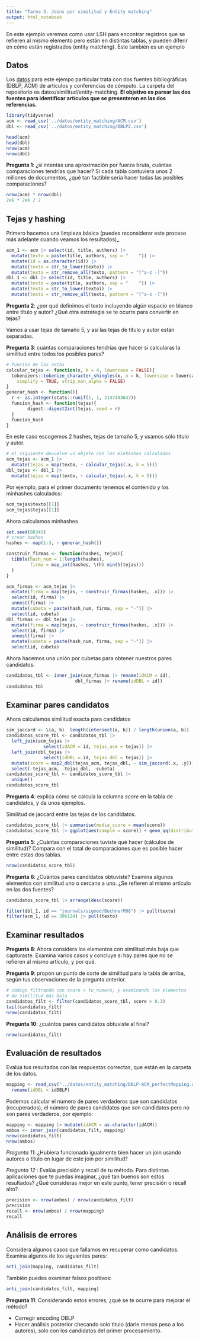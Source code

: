 ```yaml
---
title: "Tarea 3. Joins por similitud y Entity matching"
output: html_notebook
---
```



En este ejemplo veremos como usar LSH 
para encontrar registros
que se refieren al mismo elemento pero están en distintas tablas, 
y pueden diferir en cómo están registrados (entity matching). Este también
es un ejemplo

## Datos

Los [datos](https://dbs.uni-leipzig.de/de/research/projects/object_matching/fever/benchmark_datasets_for_entity_resolution) para este ejempo particular trata con dos fuentes bibliográficas (DBLP, ACM)
de artículos y conferencias de cómputo. La carpeta del repositorio
es datos/similitud/entity-matching. **El objetivo es parear las dos fuentes para
identificar artículos que se presenteron en las dos referencias.**


```r
library(tidyverse)
acm <- read_csv('../datos/entity_matching/ACM.csv')
dbl <- read_csv('../datos/entity_matching/DBLP2.csv')
```

```r
head(acm)
head(dbl)
nrow(acm)
nrow(dbl)
```

**Pregunta 1**: ¿si intentas una aproximación por fuerza bruta, cuántas comparaciones
tendrías que hacer? Si cada tabla contuviera unos 2 millones de documentos, ¿qué tan 
factible sería hacer todas las posibles comparaciones?

```r
nrow(acm) * nrow(dbl) 
2e6 * 2e6 / 2
```


## Tejas y hashing

Primero hacemos una limpieza básica (puedes reconsiderar este proceso
más adelante cuando veamos los resultados)_

```r
acm_1 <- acm |> select(id, title, authors) |> 
  mutate(texto = paste(title, authors, sep = "    ")) |> 
  mutate(id = as.character(id)) |> 
  mutate(texto = str_to_lower(texto)) |> 
  mutate(texto = str_remove_all(texto, pattern = "[^a-z -]"))
dbl_1 <- dbl |> select(id, title, authors) |> 
  mutate(texto = paste(title, authors, sep = "    ")) |> 
  mutate(texto = str_to_lower(texto)) |> 
  mutate(texto = str_remove_all(texto, pattern = "[^a-z -]"))
```

**Pregunta 2**: ¿por qué definimos el texto incluyendo algún espacio en blanco entre título y autor? ¿Qué otra estrategia se te ocurre para convertir en tejas?

Vamos a usar tejas de tamaño 5, y así las tejas de título y autor están separadas.

**Pregunta 3**: cuántas comparaciones tendrías que hacer si calcularas
la similitud entre todos los posibles pares?

```r
# función de las notas
calcular_tejas <- function(x, k = 4, lowercase = FALSE){
  tokenizers::tokenize_character_shingles(x, n = k, lowercase = lowercase,
    simplify = TRUE, strip_non_alpha = FALSE)
}
generar_hash <- function(){
  r <- as.integer(stats::runif(1, 1, 2147483647))
  funcion_hash <- function(tejas){
        digest::digest2int(tejas, seed = r) 
  }
  funcion_hash
}
```

En este caso escogemos 2 hashes,
tejas de tamaño 5, y usamos sólo título y autor.


```r
# el siguiente devuelve un objeto con los minhashes calculados
acm_tejas <- acm_1 |> 
  mutate(tejas = map(texto, ~ calcular_tejas(.x, k = 5)))
dbl_tejas <- dbl_1 |> 
  mutate(tejas = map(texto, ~ calcular_tejas(.x, k = 5)))
```

Por ejemplo, para el primer documento tenemos el contenido y los minhashes calculados:

```r
acm_tejas$texto[[1]]
acm_tejas$tejas[[1]]
```

Ahora calculamos minhashes

```r
set.seed(88345)
# crear hashes
hashes <- map(1:3, ~ generar_hash())

construir_firmas <- function(hashes, tejas){
  tibble(hash_num = 1:length(hashes), 
         firma = map_int(hashes, \(h) min(h(tejas)))
  )
}

acm_firmas <- acm_tejas |> 
  mutate(firma = map(tejas, ~ construir_firmas(hashes, .x))) |> 
  select(id, firma) |> 
  unnest(firma) |> 
  mutate(cubeta = paste(hash_num, firma, sep = "-")) |> 
  select(id, cubeta)
dbl_firmas <- dbl_tejas |> 
  mutate(firma = map(tejas, ~ construir_firmas(hashes, .x))) |> 
  select(id, firma) |> 
  unnest(firma) |> 
  mutate(cubeta = paste(hash_num, firma, sep = "-")) |> 
  select(id, cubeta)
```

Ahora hacemos una unión por cubetas para obtener nuestros pares candidatos:

```r
candidatos_tbl <- inner_join(acm_firmas |> rename(idACM = id), 
                          dbl_firmas |> rename(idDBL = id))
candidatos_tbl
```



## Examinar pares candidatos

Ahora calculamos similitud exacta para candidatos

```r
sim_jaccard <- \(a, b)  length(intersect(a, b)) / length(union(a, b))
candidatos_score_tbl <- candidatos_tbl |> 
  left_join(acm_tejas |>
              select(idACM = id, tejas_acm = tejas)) |> 
  left_join(dbl_tejas |> 
              select(idDBL = id, tejas_dbl = tejas)) |> 
  mutate(score = map2_dbl(tejas_acm, tejas_dbl, ~ sim_jaccard(.x, .y))) |> 
  select(-tejas_acm, -tejas_dbl, -cubeta)
candidatos_score_tbl <- candidatos_score_tbl |> 
  unique()
candidatos_score_tbl
```



**Pregunta 4**: explica cómo se calcula la columna *score* en la tabla de candidatos,
y da unos ejemplos.

Similitud de jaccard entre las tejas de los candidatos.

```r
candidatos_score_tbl |> summarise(media_score = mean(score))
candidatos_score_tbl |> ggplot(aes(sample = score)) + geom_qq(distribution = stats::qunif)
```



**Pregunta 5**: ¿Cuántas comparaciones tuviste qué hacer (cálculos de similitud)? Compara con el total
de comparaciones que es posible hacer entre estas dos tablas.

```r
nrow(candidatos_score_tbl)
```


**Pregunta 6**: 
¿Cuántos pares candidatos obtuviste?
Examina algunos elementos con similitud uno o cercana a uno. ¿Se refieren al
mismo artículo en las dos fuentes? 

```r
candidatos_score_tbl |> arrange(desc(score))
```


```r
filter(dbl_1, id == "journals/sigmod/BuchnerM98") |> pull(texto)
filter(acm_1, id == 306124) |> pull(texto)
```


## Examinar resultados

**Pregunta 8**: Ahora considera los elementos 
con similitud más baja que capturaste. Examina varios casos y concluye
si hay pares que no se refieren al mismo artículo, y por qué.


**Pregunta 9**: propón un punto de corte de similitud para la tabla de arriba, según tus
observaciones de la pregunta anterior.

```r
# código filtrando con score > tu_numero, y examinando los elementos
# de similitud más baja
candidatos_filt <- filter(candidatos_score_tbl, score > 0.3)
tail(candidatos_filt)
nrow(candidatos_filt)
```

**Pregunta 10**: ¿cuántos pares candidatos obtuviste al final?

```r
nrow(candidatos_filt)
```


## Evaluación de resultados

 Evalúa tus resultados con las respuestas
correctas, que están en la carpeta de los datos.


```r
mapping <- read_csv("../datos/entity_matching/DBLP-ACM_perfectMapping.csv") |> 
  rename(idDBL = idDBLP)
```


Podemos calcular el número de pares verdaderos que son candidatos (recuperados), el número de pares
candidatos que son candidatos pero no son pares verdaderos, por ejemplo:

```r
mapping <- mapping |> mutate(idACM = as.character(idACM)) 
ambos <- inner_join(candidatos_filt, mapping)
nrow(candidatos_filt)
nrow(ambos)
```

*Pregunta 11*: ¿Hubiera funcionado igualmente bien hacer un join usando 
autores o título en lugar de este join por similitud?

*Pregunta 12 *: Evalúa precisión y recall de tu método. Para distintas aplicaciones que te
puedas imaginar, ¿qué tan buenos son estos resultados? ¿Qué consideras
mejor en este punto, tener precisión o recall alto? 

```r
precision <- nrow(ambos) / nrow(candidatos_filt)
precision
recall <- nrow(ambos) / nrow(mapping)
recall
```


## Análisis de errores

Considera algunos casos que fallamos en recuperar como candidatos. Examina algunos
de los siguientes pares:

```r
anti_join(mapping, candidatos_filt) 
```

También puedes examinar falsos positivos:

```r
anti_join(candidatos_filt, mapping) 
```


**Pregunta 11**: Considerando estos errores, ¿qué se te ocurre para mejorar el método?

- Corregir encoding DBLP
- Hacer análisis posterior checando solo titulo (darle menos peso a los autores),
solo con los candidatos del primer procesamiento.
